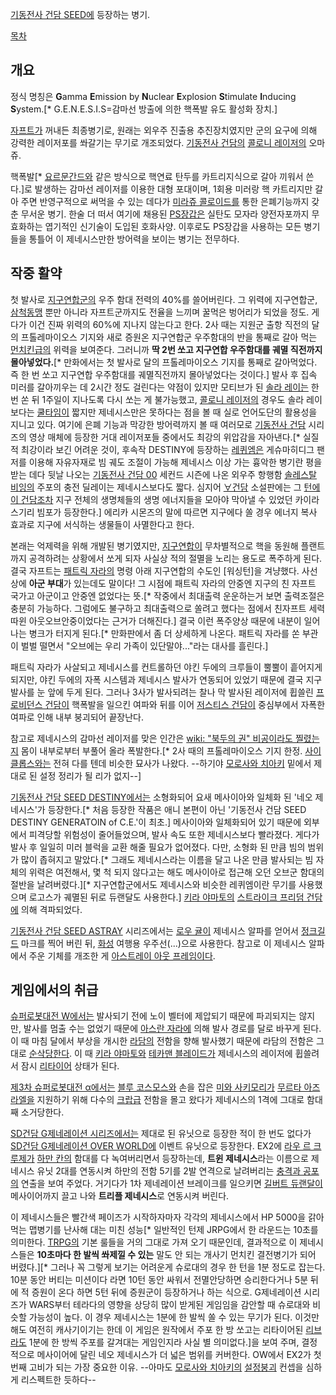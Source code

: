 [[기동전사 건담 SEED]]에 등장하는 병기.

[[목차]]
== 개요 ==
정식 명칭은 '''G'''amma '''E'''mission by '''N'''uclear '''E'''xplosion '''S'''timulate '''I'''nducing '''S'''ystem.[* G.E.N.E.S.I.S=감마선 방출에 의한 핵폭발 유도 활성화 장치.]

[[자프트]]가 꺼내든 최종병기로, 원래는 외우주 진출용 추진장치였지만 군의 요구에 의해 강력한 레이저포를 쏴갈기는 무기로 개조되었다. [[기동전사 건담]]의 [[콜로니 레이저]]의 오마쥬.

핵폭발[* [[요르문간드]]와 같은 방식으로 핵연료 탄두를 카트리지식으로 갈아 끼워서 쓴다.]로 발생하는 감마선 레이저를 이용한 대형 포대이며, 1회용 미러랑 핵 카트리지만 갈아 주면 반영구적으로 써먹을 수 있는 데다가 [[미라쥬 콜로이드]]를 통한 은폐기능까지 갖춘 무서운 병기. 한술 더 떠서 여기에 채용된 [[PS장갑]]은 실탄도 모자라 양전자포까지 무효화하는 엽기적인 신기술이 도입된 호화사양. 이후로도 PS장갑을 사용하는 모든 병기들을 통틀어 이 제네시스만한 방어력을 보이는 병기는 전무하다.

== 작중 활약 ==
첫 발사로 [[지구연합]]군의 우주 함대 전력의 40%를 쓸어버린다. 그 위력에 지구연합군, [[삼척동맹]] 뿐만 아니라 자프트군까지도 전율을 느끼며 꿀먹은 벙어리가 되었을 정도. 게다가 이건 진짜 위력의 60%에 지나지 않는다고 한다. 2사 때는 지원군 출항 직전의 달의 프톨레마이오스 기지와 새로 증원온 지구연합군 우주함대의 반을 통째로 갈아 먹는 [[먼치킨]]급의 위력을 보여준다. 그러니까 '''딱 2번 쏘고 지구연합 우주함대를 궤멸 직전까지 몰아넣었다.'''[* 만화에서는 첫 발사로 달의 프톨레마이오스 기지를 통째로 갈아먹었다. 즉 한 번 쏘고 지구연합 우주함대를 궤멸직전까지 몰아넣었다는 것이다.] 발사 후 집속 미러를 갈아끼우는 데 2시간 정도 걸린다는 약점이 있지만 모티브가 된 [[솔라 레이]]는 한 번 쏜 뒤 1주일이 지나도록 다시 쏘는 게 불가능했고, [[콜로니 레이저]]의 경우도 솔라 레이보다는 [[쿨타임]]이 짧지만 제네시스만은 못하다는 점을 볼 때 실로 언어도단의 활용성을 지니고 있다. 여기에 은폐 기능과 막강한 방어력까지 볼 때 여러모로 [[기동전사 건담]] 시리즈의 영상 매체에 등장한 거대 레이저포들 중에서도 최강의 위압감을 자아낸다.[* 실질적 최강이라 보긴 어려운 것이, 후속작 DESTINY에 등장하는 [[레퀴엠]]은 게슈마히디그 팬저를 이용해 자유자재로 빔 궤도 조절이 가능해 제네시스 이상 가는 흉악한 병기란 평을 받는 데다 뒷날 나오는 [[기동전사 건담 00]] 세컨드 시즌에 나온 외우주 항행함 [[솔레스탈 비잉]]의 주포의 충전 딜레이는 제네시스보다도 짧다. 심지어 [[∀건담]] 소설판에는 그 [[턴에이 건담]]조차 지구 전체의 생명체들의 생명 에너지들을 모아야 막아낼 수 있었던 카이라스기리 빔포가 등장한다.] 에리카 시몬즈의 말에 따르면 지구에다 쏠 경우 에너지 복사 효과로 지구에 서식하는 생물들이 사멸한다고 한다. 

본래는 억제력을 위해 개발된 병기였지만, [[지구연합]]이 무차별적으로 핵을 동원해 플랜트까지 공격하려는 상황에서 쏘게 되자 사실상 적의 절멸을 노리는 용도로 폭주하게 된다. 결국 자프트는 [[패트릭 자라]]의 명령 아래 지구연합의 수도인 [워싱턴]을 겨냥했다. 사선상에 '''아군 부대'''가 있는데도 말이다! 그 시점에 패트릭 자라의 안중엔 지구의 친 자프트 국가고 아군이고 안중엔 없었다는 뜻.[* 작중에서 최대출력 운운하는거 보면 출력조절은 충분히 가능하다. 그럼에도 불구하고 최대출력으로 쏠려고 했다는 점에서 친자프트 세력따윈 아웃오브안중이었다는 근거가 더해진다.] 결국 이런 폭주양상 때문에 내분이 일어나는 병크가 터지게 된다.[* 만화판에서 좀 더 상세하게 나온다. 패트릭 자라를 쏜 부관이 벌벌 떨면서 "오브에는 우리 가족이 있단말야..."라는 대사를 흘린다.]

패트릭 자라가 사살되고 제네시스를 컨트롤하던 야킨 두에의 크루들이 뿔뿔이 흩어지게 되지만, 야킨 두에의 자폭 시스템과 제네시스 발사가 연동되어 있었기 때문에 결국 지구 발사를 눈 앞에 두게 된다. 그러나 3사가 발사되려는 찰나 막 발사된 레이저에 휩쓸린 [[프로비던스 건담]]이 핵폭발을 일으킨 여파와 뒤를 이어 [[저스티스 건담]]이 중심부에서 자폭한 여파로 인해 내부 붕괴되어 끝장난다.

참고로 제네시스의 감마선 레이저를 맞은 인간은 [[wiki: "북두의 권" 비공이라도 찔렸는지]] 몸이 내부로부터 부풀어 올라 폭발한다.[* 2사 때의 프톨레마이오스 기지 한정. [[사이클롭스]]와는 전혀 다를 텐데 비슷한 묘사가 나왔다. --하기야 [[모로사와 치아키]] 밑에서 제대로 된 설정 정리가 될 리가 없지--]

[[기동전사 건담 SEED DESTINY]]에서는 소형화되어 요새 메사이아와 일체화 된 '네오 제네시스'가 등장한다.[* 처음 등장한 작품은 애니 본편이 아닌 '기동전사 건담 SEED DESTINY GENERATOIN of C.E.'이 최초.] 메사이아와 일체화되어 있기 때문에 외부에서 피격당할 위험성이 줄어들었으며, 발사 속도 또한 제네시스보다 빨라졌다. 게다가 발사 후 일일히 미러 블럭을 교환 해줄 필요가 없어졌다. 다만, 소형화 된 만큼 빔의 범위가 많이 좁혀지고 말았다.[* 그래도 제네시스라는 이름을 달고 나온 만큼 발사되는 빔 자체의 위력은 여전해서, 몇 척 되지 않다고는 해도 메사이아로 접근해 오던 오브군 함대의 절반을 날려버렸다.][* 지구연합군에서도 제네시스와 비슷한 레퀴엠이란 무기를 사용했으며 로고스가 궤멸된 뒤로 듀랜달도 사용한다.] [[키라 야마토]]의 [[스트라이크 프리덤 건담]]에 의해 격파되었다.

[[기동전사 건담 SEED ASTRAY]] 시리즈에서는 [[로우 귤]]이 제네시스 알파를 얻어서 [[정크길드]] 마크를 찍어 버린 뒤, [[화성]] 여행용 우주선(...)으로 사용한다. 참고로 이 제네시스 알파에서 주운 기체를 개조한 게 [[아스트레이 아웃 프레임]]이다.

== 게임에서의 취급 ==
[[슈퍼로봇대전 W]]에서는 발사되기 전에 노이 벨터에 제압되기 때문에 파괴되지는 않지만, 발사를 멈출 수는 없었기 때문에 [[아스란 자라]]에 의해 발사 경로를 달로 바꾸게 된다. 이 때 마침 달에서 부상을 개시한 [[라담]]의 전함을 향해 발사했기 때문에 라담의 전함은 그대로 [[순삭]]당한다. 이 때 [[키라 야마토]]와 [[테카맨 블레이드]]가 제네시스의 레이저에 휩쓸려서 잠시 [[리타이어]] 상태가 된다.

[[제3차 슈퍼로봇대전 α]]에서는 [[블루 코스모스]]와 손을 잡은 [[미와 사키모리]]가 [[무르타 아즈라엘]]을 지원하기 위해 다수의 [[크랍]]급 전함을 몰고 왔다가 제네시스의 1격에 그대로 함대째 소거당한다.

[[SD건담 G제네레이션 시리즈]]에서는 제대로 된 유닛으로 등장한 적이 한 번도 없다가 [[SD건담 G제네레이션 OVER WORLD]]에 이벤트 유닛으로 등장한다. EX2에 [[라우 르 크루제]]가 [[하만 칸]]의 함대를 다 녹여버리면서 등장하는데, '''트윈 제네시스'''라는 이름으로 제네시스 유닛 2대를 연동시켜 하만의 전함 5기를 2발 연격으로 날려버리는 [[충격과 공포]]의 연출을 보여 주었다. 거기다가 1차 제네레이션 브레이크를 일으키면 [[길버트 듀랜달]]이 메사이어까지 끌고 나와 '''트리플 제네시스'''로 연동시켜 버린다.

이 제네시스들은 빨간색 페이즈가 시작하자마자 각각의 제네시스에서 HP 5000을 갉아먹는 맵병기를 난사해 대는 미친 성능[* 일반적인 턴제 JRPG에서 한 라운드는 10초를 의미한다. [[TRPG]]의 기본 룰들을 거의 그대로 가져 오기 때문인데, 결과적으로 이 제네시스들은 '''10초마다 한 발씩 쏴제낄 수 있는''' 말도 안 되는 개사기 먼치킨 결전병기가 되어 버렸다.][* 그러나 꼭 그렇게 보기는 어려운게 슈로대의 경우 한 턴을 1분 정도로 잡는다. 10분 동안 버티는 미션이다 라면 10턴 동안 싸워서 전멸안당하면 승리한다거나 5분 뒤에 적 증원이 온다 하면 5턴 뒤에 증원군이 등장하거나 하는 식으로. G제네레이션 시리즈가 WARS부터 테라다의 영향을 상당히 많이 받게된 게임임을 감안할 때 슈로대와 비슷할 가능성이 높다. 이 경우 제네시스는 1분에 한 발씩 쏠 수 있는 무기가 된다. 이것만 해도 여전히 캐사기이기는 한데 이 게임은 원작에서 주포 한 방 쏘고는 리타이어된 [[리브라]]도 1분에 한 방씩 주포를 갈겨대는 게임인지라 사실 별 의미없다.]을 보여 주며, 결정적으로 메사이어에 달린 네오 제네시스가 더 넓은 범위를 커버한다. OW에서 EX2가 첫 번째 고비가 되는 가장 중요한 이유. --아마도 [[모로사와 치아키]]의 [[설정붕괴]] 컨셉을 심하게 리스펙트한 듯하다--

